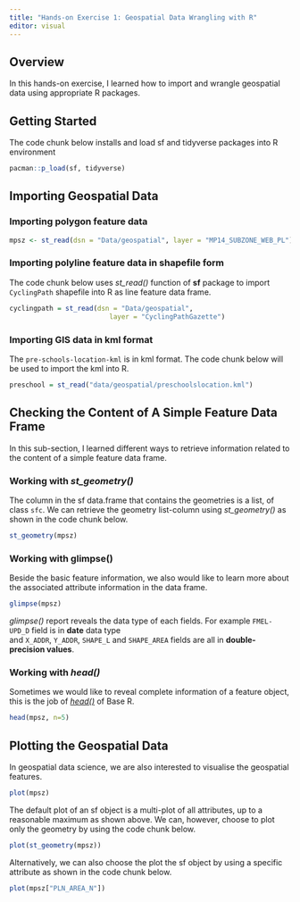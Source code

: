 ```yaml
---
title: "Hands-on Exercise 1: Geospatial Data Wrangling with R"
editor: visual
---
```


## Overview

In this hands-on exercise, I learned how to import and wrangle geospatial data using appropriate R packages.

## Getting Started

The code chunk below installs and load sf and tidyverse packages into R environment

```r
pacman::p_load(sf, tidyverse)
```

## Importing Geospatial Data

### Importing polygon feature data

```r
mpsz <- st_read(dsn = "Data/geospatial", layer = "MP14_SUBZONE_WEB_PL")
```

### **Importing polyline feature data in shapefile form**

The code chunk below uses *st_read()* function of **sf** package to import `CyclingPath` shapefile into R as line feature data frame.

```r
cyclingpath = st_read(dsn = "Data/geospatial", 
                         layer = "CyclingPathGazette")
```

### **Importing GIS data in kml format**

The `pre-schools-location-kml` is in kml format. The code chunk below will be used to import the kml into R.

```r
preschool = st_read("data/geospatial/preschoolslocation.kml")
```

## **Checking the Content of A Simple Feature Data Frame**

In this sub-section, I learned different ways to retrieve information related to the content of a simple feature data frame.

### **Working with *st_geometry()***

The column in the sf data.frame that contains the geometries is a list, of class `sfc`. We can retrieve the geometry list-column using *st_geometry()* as shown in the code chunk below.

```r
st_geometry(mpsz)
```

### **Working with glimpse()**

Beside the basic feature information, we also would like to learn more about the associated attribute information in the data frame.

```r
glimpse(mpsz)
```

*glimpse()* report reveals the data type of each fields. For example `FMEL-UPD_D` field is in **date** data type and `X_ADDR`, `Y_ADDR`, `SHAPE_L` and `SHAPE_AREA` fields are all in **double-precision values**.

### **Working with *head()***

Sometimes we would like to reveal complete information of a feature object, this is the job of [*head()*](https://www.rdocumentation.org/packages/utils/versions/3.6.2/topics/head) of Base R.

```r
head(mpsz, n=5)  
```

## **Plotting the Geospatial Data**

In geospatial data science, we are also interested to visualise the geospatial features.

```r
plot(mpsz)
```

The default plot of an sf object is a multi-plot of all attributes, up to a reasonable maximum as shown above. We can, however, choose to plot only the geometry by using the code chunk below.

```r
plot(st_geometry(mpsz))
```

Alternatively, we can also choose the plot the sf object by using a specific attribute as shown in the code chunk below.

```r
plot(mpsz["PLN_AREA_N"])
```
